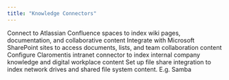```yaml
---
title: "Knowledge Connectors"
---
```


<CardGroup cols={2}>
  <Card title="Confluence" icon="sitemap" href="/operator-manual/knowledge-base/confluence">
    Connect to Atlassian Confluence spaces to index wiki pages, documentation, and collaborative content
  </Card>
  <Card title="SharePoint" icon="microsoft" href="/operator-manual/knowledge-base/sharepoint">
    Integrate with Microsoft SharePoint sites to access documents, lists, and team collaboration content
  </Card>
  <Card title="Claromentis" icon="building" href="/operator-manual/knowledge-base/claromentis">
    Configure Claromentis intranet connector to index internal company knowledge and digital workplace content
  </Card>
  <Card title="File system" icon="server" href="/operator-manual/knowledge-base/file-system">
    Set up file share integration to index network drives and shared file system content. E.g. Samba
  </Card>
</CardGroup>